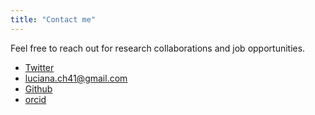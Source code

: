 ```yaml
---
title: "Contact me"
---
```


Feel free to reach out for research collaborations and job opportunities. 

- [Twitter](https://twitter.com/LucianaChavezR1)
- [luciana.ch41@gmail.com](luciana.ch41@gmail.com)
- [Github](https://github.com/Luciana-cloud)
- [orcid](https://orcid.org/0000-0003-1510-6695)